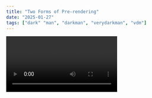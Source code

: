 ```yaml
---
title: "Two Forms of Pre-rendering"
date: "2025-01-27"
tags: ["dark" "man", "darkman", "verydarkman", "vdm"]
---
```


<Video id="qRCQNF8STPM" />

```ts
const name = "Very Dark Man";
const age: undefined;
console.log("My name is Very Dark Man");
```

Next.js has two forms of pre-rendering. **Static Generation** and **Server-side Rendering**. The difference is in **when** it generates the HTML for a page.

- **Static Generation** is the pre-rendering method that generates the HTML at **build time**. The pre-rendered HTML is then _reused_ on each request.
- **Server-side Rendering** is the pre-rendering method that generates the HTML on **each request**.

Importantly, Next.js lets you **choose** which pre-rendering form to use for each page. You can create a "hybrid" Next.js app by using Static Generation for most pages and using Server-side Rendering for others.

https://youtu.be/qRCQNF8STPM?si=3GjEKC82isSx376B
